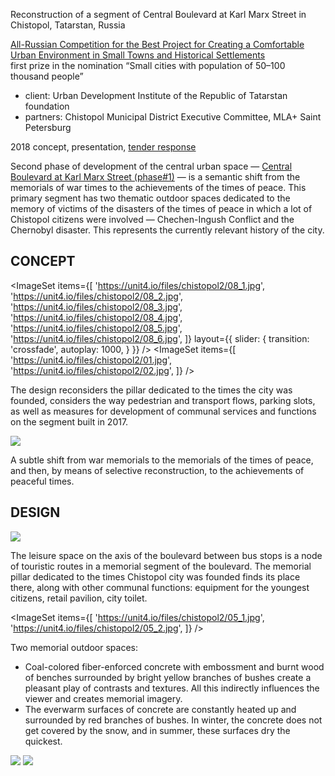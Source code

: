 
<Title>BOULEVARD : : CHISTOPOL TATARSTAN PHASE #2</Title>

Reconstruction of a segment of Central Boulevard at Karl Marx Street in Chistopol, Tatarstan, Russia

[All-Russian Competition for the Best Project for Creating a Comfortable Urban Environment in Small Towns and Historical Settlements](https://konkurs.gorodsreda.ru)<br/>
first prize in the nomination “Small cities with population of 50–100 thousand people”

- client: Urban Development Institute of the Republic of Tatarstan foundation
- partners: Chistopol Municipal District Executive Committee, MLA+ Saint Petersburg

2018 concept, presentation, [tender response](https://issuu.com/unit4/docs/proposal_chistopol_2018)

Second phase of development of the central urban space — [Central Boulevard at Karl Marx Street (phase#1)](/repository/chistopol) — is a semantic shift from the memorials of war times to the achievements of the times of peace. This primary segment has two thematic outdoor spaces dedicated to the memory of victims of the disasters of the times of peace in which a lot of Chistopol citizens were involved — Chechen-Ingush Conflict and the Chernobyl disaster. This represents the currently relevant history of the city.

## CONCEPT

<ImageSet
    items={[
        'https://unit4.io/files/chistopol2/08_1.jpg',
        'https://unit4.io/files/chistopol2/08_2.jpg',
        'https://unit4.io/files/chistopol2/08_3.jpg',
        'https://unit4.io/files/chistopol2/08_4.jpg',
        'https://unit4.io/files/chistopol2/08_5.jpg',
        'https://unit4.io/files/chistopol2/08_6.jpg',
    ]}
    layout={{
        slider: {
            transition: 'crossfade',
            autoplay: 1000,
        }
    }}
/>
<ImageSet
    items={[
        'https://unit4.io/files/chistopol2/01.jpg',
        'https://unit4.io/files/chistopol2/02.jpg',
    ]}
/>

The design reconsiders the pillar dedicated to the times the city was founded, considers the way pedestrian and transport flows, parking slots, as well as measures for development of communal services and functions on the segment built in 2017.

<Image src='https://unit4.io/files/chistopol2/03.jpg'/>

A subtle shift from war memorials to the memorials of the times of peace, and then, by means of selective reconstruction, to the achievements of peaceful times.

## DESIGN

<Image src='https://unit4.io/files/chistopol2/04.jpg'/>

The leisure space on the axis of the boulevard between bus stops is a node of touristic routes in a memorial segment of the boulevard. The memorial pillar dedicated to the times Chistopol city was founded finds its place there, along with other communal functions: equipment for the youngest citizens, retail pavilion, city toilet.

<ImageSet
    items={[
        'https://unit4.io/files/chistopol2/05_1.jpg',
        'https://unit4.io/files/chistopol2/05_2.jpg',
    ]}
/>

Two memorial outdoor spaces:
- Coal-colored fiber-enforced concrete with embossment and burnt wood of benches surrounded by bright yellow branches of bushes create a pleasant play of contrasts and textures. All this indirectly influences the viewer and creates memorial imagery.
- The everwarm surfaces of concrete are constantly heated up and surrounded by red branches of bushes. In winter, the concrete does not get covered by the snow, and in summer, these surfaces dry the quickest.

<Image src='https://unit4.io/files/chistopol2/06.jpg'/>
<Image src='https://unit4.io/files/chistopol2/07.jpg'/>
